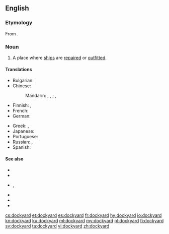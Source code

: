 ==English==

===Etymology===
From {{compound|dock|yard|lang=en}}.

===Noun===
{{en-noun}}

# A place where [[ship]]s are [[repair|repaired]] or [[outfit|outfitted]].

====Translations====
{{trans-top|ship repair place}}
* Bulgarian: {{t|bg|корабостроителница|f|tr=korabostroítelnica}}
* Chinese:
*: Mandarin: {{t|cmn|船廠|sc=Hani}}, {{t+|cmn|船厂|tr=chuánchǎng|sc=Hani}}, {{t+|cmn|造船所|tr=zàochuánsuǒ|sc=Hani}};  {{t+|cmn|造船廠|sc=Hani}} , {{t+|cmn|造船厂|tr=zàochuánchǎng|sc=Hani}}
* Finnish: {{t+|fi|telakka}}, {{t|fi|huoltotelakka}}
* French: {{t+|fr|chantier naval|m}}
* German: {{t+|de|Werft|f}}
{{trans-mid}}
* Greek: {{t+|el|ναυπηγείο|n}}, {{t+|el|νεώριο|n}}
* Japanese: {{t|ja|造船所|tr=ぞうせんじょ, zōsensho|sc=Jpan}}
* Portuguese: {{t+|pt|estaleiro|m}}
* Russian: {{t|ru|судоремо́нтный заво́д|m}}, {{qualifier|судостроительная}} {{t+|ru|верфь|f}}
* Spanish: {{t+|es|astillero|m}}
{{trans-bottom}}

====See also====
* {{l|en|boatyard}}
* {{l|en|shipyard}}
* {{l|en|harbor}}, {{l|en|harbour}}
* {{l|en|marina}}
* {{l|en|port}}
* {{l|en|seaport}}

[[cs:dockyard]]
[[et:dockyard]]
[[es:dockyard]]
[[fr:dockyard]]
[[hy:dockyard]]
[[io:dockyard]]
[[kn:dockyard]]
[[ku:dockyard]]
[[ml:dockyard]]
[[my:dockyard]]
[[pl:dockyard]]
[[fi:dockyard]]
[[sv:dockyard]]
[[ta:dockyard]]
[[vi:dockyard]]
[[zh:dockyard]]
